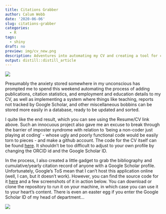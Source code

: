 ```yaml
---
title: Citations Grabber
author: Calum Webb
date: '2020-06-06'
slug: citations-grabber
categories:
  - R
tags:
  - shiny
draft: no
preview: img/cv_new.png
description: Adventures into automating my CV and creating a tool for collating citations from Google Scholar and education and employment details from ORCID.
output: distill::distill_article
---
```


![](img/cv_new.png)

Presumably the anxiety stored somewhere in my unconscious has prompted me to spend this weekend automating the process of adding publications, citation statistics, and employment and education details to my CV, as well as implementing a system where things like teaching, reports not tracked by Google Scholar, and other miscellaneous bobbins can be stored more easily in a database, ready to be updated and sorted. 

I quite like the end result, which you can see using the Resume/CV link above. Such an innocuous project also gave me an excuse to break through the barrier of imposter syndrome with relation to 'being a non-coder just playing at coding' - whose ugly and poorly functional code would be easily torn to pieces - and make a github account. The code for the CV itself can be found [here](https://github.com/cjrwebb/cv-ac-cw). It shouldn't be too difficult to adjust to your own profile by changing the ORCID id and the Google Scholar ID.

In the process, I also created a little gadget to grab the bibliography and cumulative/yearly citation record of anyone with a Google Scholar profile. Unfortunately, Google's ToS mean that I can't host this application online (well, I can, but it doesn't work). However, you can find the source code for it [here](https://github.com/cjrwebb/cites-grabber) and a few screenshots of it in action below. You can download or clone the repository to run it on your machine, in which case you can use it to your heart's content. There is even an easter egg if you enter the Google Scholar ID of my head of department...

![](img/citation_grabber.png)




